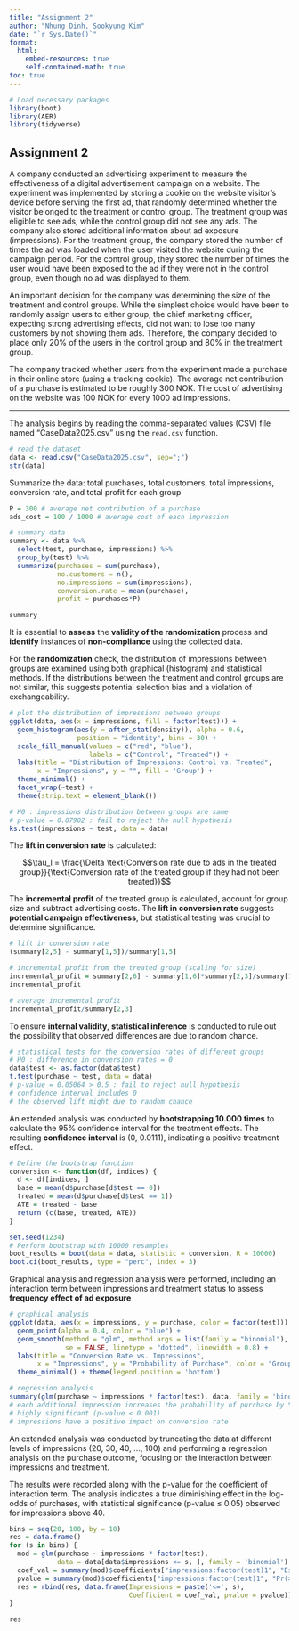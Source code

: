 ---
title: "Assignment 2"
author: "Nhung Dinh, Sookyung Kim"
date: "`r Sys.Date()`"
format: 
  html:
    embed-resources: true
    self-contained-math: true
toc: true
---

```{r setup, include=FALSE}
# Load necessary packages
library(boot) 
library(AER) 
library(tidyverse)
```

## Assignment 2

A company conducted an advertising experiment to measure the effectiveness of a digital advertisement campaign on a website. The experiment was implemented by storing a cookie on the website visitor’s device before serving the first ad, that randomly determined whether the visitor belonged to the treatment or control group. The treatment group was eligible to see ads, while the control group did not see any ads. The company also stored additional information about ad exposure (impressions). For the treatment group, the company stored the number of times the ad was loaded when the user visited the website during the campaign period. For the control group, they stored the number of times the user would have been exposed to the ad if they were not in the control group, even though no ad was displayed to them.

An important decision for the company was determining the size of the treatment and control groups. While the simplest choice would have been to randomly assign users to either group, the chief marketing officer, expecting strong advertising effects, did not want to lose too many customers by not showing them ads. Therefore, the company decided to place only 20% of the users in the control group and 80% in the treatment group.

The company tracked whether users from the experiment made a purchase in their online store (using a tracking cookie). The average net contribution of a purchase is estimated to be roughly 300 NOK. The cost of advertising on the website was 100 NOK for every 1000 ad impressions.

------------------------------------------------------------------------

The analysis begins by reading the comma-separated values (CSV) file named "CaseData2025.csv" using the `read.csv` function.

```{r}
# read the dataset
data <- read.csv("CaseData2025.csv", sep=";")
str(data)
```

Summarize the data: total purchases, total customers, total impressions, conversion rate, and total profit for each group

```{r}
P = 300 # average net contribution of a purchase 
ads_cost = 100 / 1000 # average cost of each impression

# summary data
summary <- data %>% 
  select(test, purchase, impressions) %>%
  group_by(test) %>%
  summarize(purchases = sum(purchase),
            no.customers = n(),
            no.impressions = sum(impressions),
            conversion.rate = mean(purchase),
            profit = purchases*P)

summary
```

It is essential to **assess** the **validity of the randomization** process and **identify** instances of **non-compliance** using the collected data.

For the **randomization** check, the distribution of impressions between groups are examined using both graphical (histogram) and statistical methods. If the distributions between the treatment and control groups are not similar, this suggests potential selection bias and a violation of exchangeability.

```{r}
# plot the distribution of impressions between groups
ggplot(data, aes(x = impressions, fill = factor(test))) +
  geom_histogram(aes(y = after_stat(density)), alpha = 0.6, 
                 position = "identity", bins = 30) +
  scale_fill_manual(values = c("red", "blue"), 
                    labels = c("Control", "Treated")) +
  labs(title = "Distribution of Impressions: Control vs. Treated",
       x = "Impressions", y = "", fill = 'Group') +
  theme_minimal() +
  facet_wrap(~test) + 
  theme(strip.text = element_blank())

# H0 : impressions distribution between groups are same
# p-value = 0.07902 : fail to reject the null hypothesis
ks.test(impressions ~ test, data = data)
```

The **lift in conversion rate** is calculated:

$$\tau_l = \frac{\Delta \text{Conversion rate due to ads in the treated group}}{\text{Conversion rate of the treated group if they had not been treated}}$$

The **incremental profit** of the treated group is calculated, account for group size and subtract advertising costs. The **lift in conversion rate** suggests **potential campaign effectiveness**, but statistical testing was crucial to determine significance.

```{r}
# lift in conversion rate
(summary[2,5] - summary[1,5])/summary[1,5]

# incremental profit from the treated group (scaling for size)
incremental_profit = summary[2,6] - summary[1,6]*summary[2,3]/summary[1,3] - summary[2,4]*ads_cost
incremental_profit

# average incremental profit
incremental_profit/summary[2,3]
```

To ensure **internal validity**, **statistical inference** is conducted to rule out the possibility that observed differences are due to random chance.

```{r}
# statistical tests for the conversion rates of different groups
# H0 : difference in conversion rates = 0
data$test <- as.factor(data$test)
t.test(purchase ~ test, data = data)
# p-value = 0.05064 > 0.5 : fail to reject null hypothesis 
# confidence interval includes 0
# the observed lift might due to random chance
```

An extended analysis was conducted by **bootstrapping 10.000 times** to calculate the 95% confidence interval for the treatment effects. The resulting **confidence interval** is (0, 0.0111), indicating a positive treatment effect.

```{r}
# Define the bootstrap function
conversion <- function(df, indices) {
  d <- df[indices, ]
  base = mean(d$purchase[d$test == 0])
  treated = mean(d$purchase[d$test == 1])
  ATE = treated - base
  return (c(base, treated, ATE))
}

set.seed(1234)
# Perform bootstrap with 10000 resamples
boot_results = boot(data = data, statistic = conversion, R = 10000)
boot.ci(boot_results, type = "perc", index = 3)
```

Graphical analysis and regression analysis were performed, including an interaction term between impressions and treatment status to assess **frequency effect of ad exposure**

```{r}
# graphical analysis
ggplot(data, aes(x = impressions, y = purchase, color = factor(test))) +
  geom_point(alpha = 0.4, color = "blue") +
  geom_smooth(method = "glm", method.args = list(family = "binomial"),
              se = FALSE, linetype = "dotted", linewidth = 0.8) +
  labs(title = "Conversion Rate vs. Impressions",
       x = "Impressions", y = "Probability of Purchase", color = "Group") +
  theme_minimal() + theme(legend.position = 'bottom')

# regression analysis
summary(glm(purchase ~ impressions * factor(test), data, family = 'binomial'))
# each additional impression increases the probability of purchase by 5%
# highly significant (p-value < 0.001) 
# impressions have a positive impact on conversion rate
```

An extended analysis was conducted by truncating the data at different levels of impressions (20, 30, 40, ..., 100) and performing a regression analysis on the purchase outcome, focusing on the interaction between impressions and treatment.

The results were recorded along with the p-value for the coefficient of interaction term. The analysis indicates a true diminishing effect in the log-odds of purchases, with statistical significance (p-value ≤ 0.05) observed for impressions above 40.

```{r}
bins = seq(20, 100, by = 10)
res = data.frame()
for (s in bins) {
  mod = glm(purchase ~ impressions * factor(test), 
            data = data[data$impressions <= s, ], family = 'binomial')
  coef_val = summary(mod)$coefficients["impressions:factor(test)1", "Estimate"]
  pvalue = summary(mod)$coefficients["impressions:factor(test)1", "Pr(>|z|)"]
  res = rbind(res, data.frame(Impressions = paste('<=', s),
                              Coefficient = coef_val, pvalue = pvalue))
}

res
```
